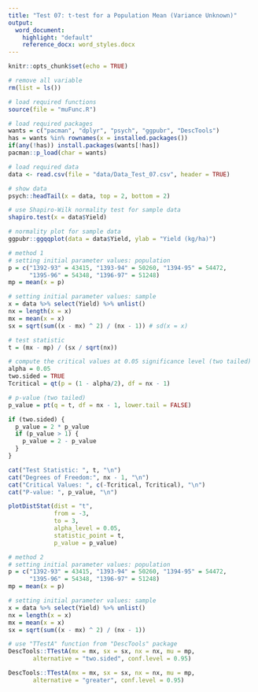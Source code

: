 ```yaml
---
title: "Test 07: t-test for a Population Mean (Variance Unknown)"
output:
  word_document:
    highlight: "default"
    reference_docx: word_styles.docx
---
```


```r
knitr::opts_chunk$set(echo = TRUE)
```

```r
# remove all variable
rm(list = ls())

# load required functions
source(file = "muFunc.R")

# load required packages
wants = c("pacman", "dplyr", "psych", "ggpubr", "DescTools")
has = wants %in% rownames(x = installed.packages())
if(any(!has)) install.packages(wants[!has])
pacman::p_load(char = wants)

# load required data
data <- read.csv(file = "data/Data_Test_07.csv", header = TRUE)

# show data
psych::headTail(x = data, top = 2, bottom = 2)
```

```r
# use Shapiro-Wilk normality test for sample data
shapiro.test(x = data$Yield)

# normality plot for sample data
ggpubr::ggqqplot(data = data$Yield, ylab = "Yield (kg/ha)")
```

```r
# method 1
# setting initial parameter values: population
p = c("1392-93" = 43415, "1393-94" = 50260, "1394-95" = 54472,
      "1395-96" = 54348, "1396-97" = 51248)
mp = mean(x = p)

# setting initial parameter values: sample
x = data %>% select(Yield) %>% unlist()
nx = length(x = x)
mx = mean(x = x)
sx = sqrt(sum((x - mx) ^ 2) / (nx - 1)) # sd(x = x)

# test statistic
t = (mx - mp) / (sx / sqrt(nx))

# compute the critical values at 0.05 significance level (two tailed)
alpha = 0.05
two.sided = TRUE
Tcritical = qt(p = (1 - alpha/2), df = nx - 1)

# p-value (two tailed)
p_value = pt(q = t, df = nx - 1, lower.tail = FALSE)

if (two.sided) {
  p_value = 2 * p_value
  if (p_value > 1) {
    p_value = 2 - p_value
  }
}

cat("Test Statistic: ", t, "\n")
cat("Degrees of Freedom:", nx - 1, "\n")
cat("Critical Values: ", c(-Tcritical, Tcritical), "\n")
cat("P-value: ", p_value, "\n")

plotDistStat(dist = "t",
             from = -3,
             to = 3,
             alpha_level = 0.05,
             statistic_point = t,
             p_value = p_value)

# method 2
# setting initial parameter values: population
p = c("1392-93" = 43415, "1393-94" = 50260, "1394-95" = 54472,
      "1395-96" = 54348, "1396-97" = 51248)
mp = mean(x = p)

# setting initial parameter values: sample
x = data %>% select(Yield) %>% unlist()
nx = length(x = x)
mx = mean(x = x)
sx = sqrt(sum((x - mx) ^ 2) / (nx - 1))

# use "TTestA" function from "DescTools" package
DescTools::TTestA(mx = mx, sx = sx, nx = nx, mu = mp,
       alternative = "two.sided", conf.level = 0.95)

DescTools::TTestA(mx = mx, sx = sx, nx = nx, mu = mp,
       alternative = "greater", conf.level = 0.95)
```

